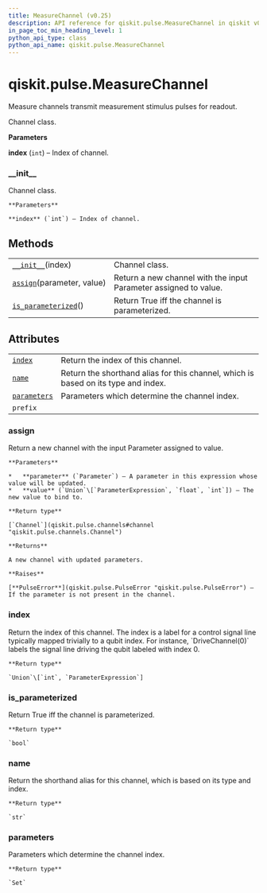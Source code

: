 ```yaml
---
title: MeasureChannel (v0.25)
description: API reference for qiskit.pulse.MeasureChannel in qiskit v0.25
in_page_toc_min_heading_level: 1
python_api_type: class
python_api_name: qiskit.pulse.MeasureChannel
---
```


<span id="qiskit-pulse-measurechannel" />

# qiskit.pulse.MeasureChannel

<Class id="qiskit.pulse.MeasureChannel" isDedicatedPage={true} github="https://github.com/qiskit/qiskit/tree/stable/0.17/qiskit/pulse/channels.py" signature="MeasureChannel(index)" modifiers="class">
  Measure channels transmit measurement stimulus pulses for readout.

  Channel class.

  **Parameters**

  **index** (`int`) – Index of channel.

  ### \_\_init\_\_

  <Function id="qiskit.pulse.MeasureChannel.__init__" signature="__init__(index)">
    Channel class.

    **Parameters**

    **index** (`int`) – Index of channel.
  </Function>

  ## Methods

  |                                                                                                                      |                                                                  |
  | -------------------------------------------------------------------------------------------------------------------- | ---------------------------------------------------------------- |
  | [`__init__`](#qiskit.pulse.MeasureChannel.__init__ "qiskit.pulse.MeasureChannel.__init__")(index)                    | Channel class.                                                   |
  | [`assign`](#qiskit.pulse.MeasureChannel.assign "qiskit.pulse.MeasureChannel.assign")(parameter, value)               | Return a new channel with the input Parameter assigned to value. |
  | [`is_parameterized`](#qiskit.pulse.MeasureChannel.is_parameterized "qiskit.pulse.MeasureChannel.is_parameterized")() | Return True iff the channel is parameterized.                    |

  ## Attributes

  |                                                                                                  |                                                                                    |
  | ------------------------------------------------------------------------------------------------ | ---------------------------------------------------------------------------------- |
  | [`index`](#qiskit.pulse.MeasureChannel.index "qiskit.pulse.MeasureChannel.index")                | Return the index of this channel.                                                  |
  | [`name`](#qiskit.pulse.MeasureChannel.name "qiskit.pulse.MeasureChannel.name")                   | Return the shorthand alias for this channel, which is based on its type and index. |
  | [`parameters`](#qiskit.pulse.MeasureChannel.parameters "qiskit.pulse.MeasureChannel.parameters") | Parameters which determine the channel index.                                      |
  | `prefix`                                                                                         |                                                                                    |

  ### assign

  <Function id="qiskit.pulse.MeasureChannel.assign" signature="assign(parameter, value)">
    Return a new channel with the input Parameter assigned to value.

    **Parameters**

    *   **parameter** (`Parameter`) – A parameter in this expression whose value will be updated.
    *   **value** (`Union`\[`ParameterExpression`, `float`, `int`]) – The new value to bind to.

    **Return type**

    [`Channel`](qiskit.pulse.channels#channel "qiskit.pulse.channels.Channel")

    **Returns**

    A new channel with updated parameters.

    **Raises**

    [**PulseError**](qiskit.pulse.PulseError "qiskit.pulse.PulseError") – If the parameter is not present in the channel.
  </Function>

  ### index

  <Attribute id="qiskit.pulse.MeasureChannel.index">
    Return the index of this channel. The index is a label for a control signal line typically mapped trivially to a qubit index. For instance, `DriveChannel(0)` labels the signal line driving the qubit labeled with index 0.

    **Return type**

    `Union`\[`int`, `ParameterExpression`]
  </Attribute>

  ### is\_parameterized

  <Function id="qiskit.pulse.MeasureChannel.is_parameterized" signature="is_parameterized()">
    Return True iff the channel is parameterized.

    **Return type**

    `bool`
  </Function>

  ### name

  <Attribute id="qiskit.pulse.MeasureChannel.name">
    Return the shorthand alias for this channel, which is based on its type and index.

    **Return type**

    `str`
  </Attribute>

  ### parameters

  <Attribute id="qiskit.pulse.MeasureChannel.parameters">
    Parameters which determine the channel index.

    **Return type**

    `Set`
  </Attribute>
</Class>

